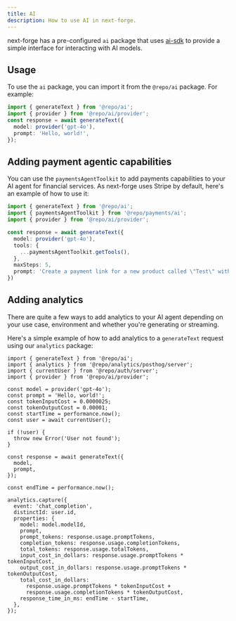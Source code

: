 ```yaml
---
title: AI
description: How to use AI in next-forge.
---
```


next-forge has a pre-configured `ai` package that uses [ai-sdk](https://sdk.vercel.ai/) to provide a simple interface for interacting with AI models.

## Usage

To use the `ai` package, you can import it from the `@repo/ai` package. For example:

```ts
import { generateText } from '@repo/ai';
import { provider } from '@repo/ai/provider';
const response = await generateText({
  model: provider('gpt-4o'),
  prompt: 'Hello, world!',
});
```

## Adding payment agentic capabilities

You can use the `paymentsAgentToolkit` to add payments capabilities to your AI agent for financial services. As next-forge uses Stripe by default, here's an example of how to use it:

```ts
import { generateText } from '@repo/ai';
import { paymentsAgentToolkit } from '@repo/payments/ai';
import { provider } from '@repo/ai/provider';

const response = await generateText({
  model: provider('gpt-4o'),
  tools: {
    ...paymentsAgentToolkit.getTools(),
  },
  maxSteps: 5,
  prompt: 'Create a payment link for a new product called \"Test\" with a price of $100.',
})
```

## Adding analytics

There are quite a few ways to add analytics to your AI agent depending on your use case, environment and whether you're generating or streaming.

Here's a simple example of how to add analytics to a `generateText` request using our `analytics` package:

```tsx
import { generateText } from '@repo/ai';
import { analytics } from '@repo/analytics/posthog/server';
import { currentUser } from '@repo/auth/server';
import { provider } from '@repo/ai/provider';

const model = provider('gpt-4o');
const prompt = 'Hello, world!';
const tokenInputCost = 0.0000025;
const tokenOutputCost = 0.00001;
const startTime = performance.now();
const user = await currentUser();

if (!user) {
  throw new Error('User not found');
}

const response = await generateText({
  model,
  prompt,
});

const endTime = performance.now();

analytics.capture({
  event: 'chat_completion',
  distinctId: user.id,
  properties: {
    model: model.modelId,
    prompt,
    prompt_tokens: response.usage.promptTokens,
    completion_tokens: response.usage.completionTokens,
    total_tokens: response.usage.totalTokens,
    input_cost_in_dollars: response.usage.promptTokens * tokenInputCost,
    output_cost_in_dollars: response.usage.promptTokens * tokenOutputCost,
    total_cost_in_dollars:
      response.usage.promptTokens * tokenInputCost +
      response.usage.completionTokens * tokenOutputCost,
    response_time_in_ms: endTime - startTime,
  },
});
```
